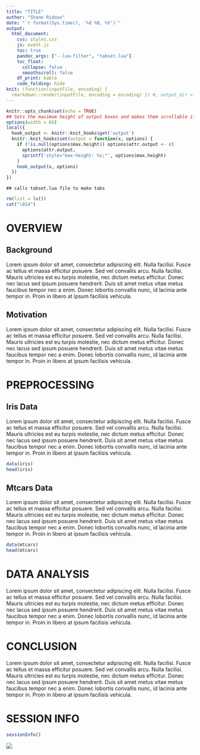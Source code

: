 ```yaml
---
title: "TITLE"
author: "Shane Ridoux"
date: "`r format(Sys.time(), '%d %B, %Y')`"
output: 
  html_document:
    css: styles.css
    js: event.js
    toc: true
    pandoc_args: ["--lua-filter", "tabset.lua"]
    toc_float: 
      collapse: false
      smoothscroll: false
    df_print: kable
    code_folding: hide
knit: (function(inputFile, encoding) {
  rmarkdown::render(inputFile, encoding = encoding) }) #, output_dir = "../reports") })
---
```

<!-- Markdown actually starts on line 48 -->
```r
knitr::opts_chunk$set(echo = TRUE)
## Sets the maximum height of output boxes and makes them scrollable if necessary
options(width = 60)
local({
  hook_output <- knitr::knit_hooks$get('output')
  knitr::knit_hooks$set(output = function(x, options) {
    if (!is.null(options$max.height)) options$attr.output <- c(
      options$attr.output,
      sprintf('style="max-height: %s;"', options$max.height)
    )
    hook_output(x, options)
  })
})
```

```cat
## calls tabset.lua file to make tabs
```

```r
rm(list = ls())
cat("\014")
```

<!-- Use this after header if you want tabs -->
<!-- {.tabset .tabset-fade .tabset-pills} -->
<!---------------- Start of Markdown ------------------>

# **OVERVIEW**
## Background
Lorem ipsum dolor sit amet, consectetur adipiscing elit. Nulla facilisi. Fusce ac tellus et massa efficitur posuere. Sed vel convallis arcu. Nulla facilisi. Mauris ultricies est eu turpis molestie, nec dictum metus efficitur. Donec nec lacus sed ipsum posuere hendrerit. Duis sit amet metus vitae metus faucibus tempor nec a enim. Donec lobortis convallis nunc, id lacinia ante tempor in. Proin in libero at ipsum facilisis vehicula.

## Motivation
Lorem ipsum dolor sit amet, consectetur adipiscing elit. Nulla facilisi. Fusce ac tellus et massa efficitur posuere. Sed vel convallis arcu. Nulla facilisi. Mauris ultricies est eu turpis molestie, nec dictum metus efficitur. Donec nec lacus sed ipsum posuere hendrerit. Duis sit amet metus vitae metus faucibus tempor nec a enim. Donec lobortis convallis nunc, id lacinia ante tempor in. Proin in libero at ipsum facilisis vehicula.

# **PREPROCESSING**{.tabset .tabset-fade .tabset-pills}
## Iris Data
Lorem ipsum dolor sit amet, consectetur adipiscing elit. Nulla facilisi. Fusce ac tellus et massa efficitur posuere. Sed vel convallis arcu. Nulla facilisi. Mauris ultricies est eu turpis molestie, nec dictum metus efficitur. Donec nec lacus sed ipsum posuere hendrerit. Duis sit amet metus vitae metus faucibus tempor nec a enim. Donec lobortis convallis nunc, id lacinia ante tempor in. Proin in libero at ipsum facilisis vehicula.
```r
data(iris)
head(iris)
```

## Mtcars Data
Lorem ipsum dolor sit amet, consectetur adipiscing elit. Nulla facilisi. Fusce ac tellus et massa efficitur posuere. Sed vel convallis arcu. Nulla facilisi. Mauris ultricies est eu turpis molestie, nec dictum metus efficitur. Donec nec lacus sed ipsum posuere hendrerit. Duis sit amet metus vitae metus faucibus tempor nec a enim. Donec lobortis convallis nunc, id lacinia ante tempor in. Proin in libero at ipsum facilisis vehicula.
```r
data(mtcars)
head(mtcars)
```

# **DATA ANALYSIS**
Lorem ipsum dolor sit amet, consectetur adipiscing elit. Nulla facilisi. Fusce ac tellus et massa efficitur posuere. Sed vel convallis arcu. Nulla facilisi. Mauris ultricies est eu turpis molestie, nec dictum metus efficitur. Donec nec lacus sed ipsum posuere hendrerit. Duis sit amet metus vitae metus faucibus tempor nec a enim. Donec lobortis convallis nunc, id lacinia ante tempor in. Proin in libero at ipsum facilisis vehicula.

# **CONCLUSION**
Lorem ipsum dolor sit amet, consectetur adipiscing elit. Nulla facilisi. Fusce ac tellus et massa efficitur posuere. Sed vel convallis arcu. Nulla facilisi. Mauris ultricies est eu turpis molestie, nec dictum metus efficitur. Donec nec lacus sed ipsum posuere hendrerit. Duis sit amet metus vitae metus faucibus tempor nec a enim. Donec lobortis convallis nunc, id lacinia ante tempor in. Proin in libero at ipsum facilisis vehicula.

# **SESSION INFO**
```r
sessionInfo()
```

<!-- Footer -->

![](images/CampusMark_Dual_standard_c_cmyk-1-removebg-preview.png)
